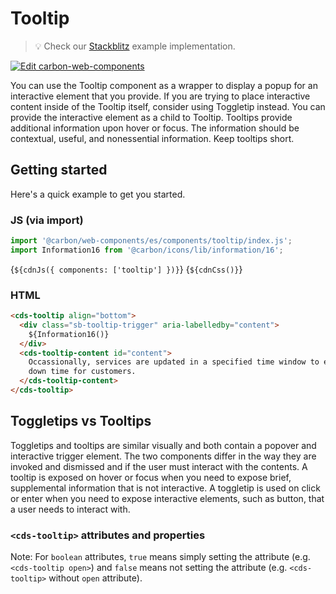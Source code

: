 
<Meta of={Tooltip} />

# Tooltip

> 💡 Check our
> [Stackblitz](https://stackblitz.com/github/carbon-design-system/carbon-for-ibm-dotcom/tree/main/packages/web-components/examples/stackblitz/basic/components/tooltip)
> example implementation.

[![Edit carbon-web-components](https://developer.stackblitz.com/img/open_in_stackblitz.svg)](https://stackblitz.com/github/carbon-design-system/carbon-for-ibm-dotcom/tree/main/packages/carbon-web-components/examples/stackblitz/basic/components/tooltip)

You can use the Tooltip component as a wrapper to display a popup for an
interactive element that you provide. If you are trying to place interactive
content inside of the Tooltip itself, consider using Toggletip instead. You can
provide the interactive element as a child to Tooltip. Tooltips provide
additional information upon hover or focus. The information should be
contextual, useful, and nonessential information. Keep tooltips short.

## Getting started

Here's a quick example to get you started.

### JS (via import)

```javascript
import '@carbon/web-components/es/components/tooltip/index.js';
import Information16 from '@carbon/icons/lib/information/16';
```

<Markdown>{`${cdnJs({ components: ['tooltip'] })}`}</Markdown>
<Markdown>{`${cdnCss()}`}</Markdown>

### HTML

```html
<cds-tooltip align="bottom">
  <div class="sb-tooltip-trigger" aria-labelledby="content">
    ${Information16()}
  </div>
  <cds-tooltip-content id="content">
    Occassionally, services are updated in a specified time window to ensure no
    down time for customers.
  </cds-tooltip-content>
</cds-tooltip>
```

## Toggletips vs Tooltips

Toggletips and tooltips are similar visually and both contain a popover and
interactive trigger element. The two components differ in the way they are
invoked and dismissed and if the user must interact with the contents. A tooltip
is exposed on hover or focus when you need to expose brief, supplemental
information that is not interactive. A toggletip is used on click or enter when
you need to expose interactive elements, such as button, that a user needs to
interact with.

### `<cds-tooltip>` attributes and properties

Note: For `boolean` attributes, `true` means simply setting the attribute (e.g.
`<cds-tooltip open>`) and `false` means not setting the attribute (e.g.
`<cds-tooltip>` without `open` attribute).

<ArgTypes of="cds-tooltip" />
